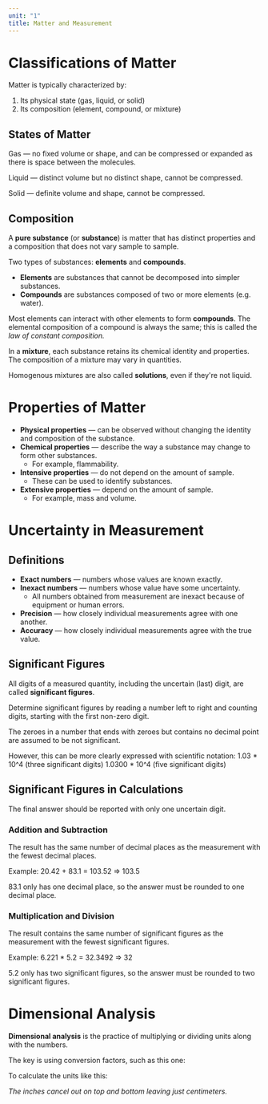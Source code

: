 ```yaml
---
unit: "1"
title: Matter and Measurement
---
```


# Classifications of Matter

Matter is typically characterized by: 

1. Its physical state (gas, liquid, or solid)
2. Its composition (element, compound, or mixture)

## States of Matter

Gas — no fixed volume or shape, and can be compressed or expanded as there is space between the molecules. 

Liquid — distinct volume but no distinct shape, cannot be compressed. 

Solid — definite volume and shape, cannot be compressed. 

## Composition

A **pure substance** (or **substance**) is matter that has distinct properties and a composition that does not vary sample to sample. 

Two types of substances: **elements** and **compounds**. 

- **Elements** are substances that cannot be decomposed into simpler substances.
- **Compounds** are substances composed of two or more elements (e.g. water).

Most elements can interact with other elements to form **compounds**. The elemental composition of a compound is always the same; this is called the *law of constant composition.* 

In a **mixture**, each substance retains its chemical identity and properties. The composition of a mixture may vary in quantities. 

Homogenous mixtures are also called **solutions**, even if they're not liquid. 

# Properties of Matter

- **Physical properties** — can be observed without changing the identity and composition of the substance.
- **Chemical properties** — describe the way a substance may change to form other substances.
    - For example, flammability.
- **Intensive properties** — do not depend on the amount of sample.
    - These can be used to identify substances.
- **Extensive properties** — depend on the amount of sample.
    - For example, mass and volume.

# Uncertainty in Measurement

## Definitions

- **Exact numbers** — numbers whose values are known exactly.
- **Inexact numbers** — numbers whose value have some uncertainty.
    - All numbers obtained from measurement are inexact because of equipment or human errors.
- **Precision** — how closely individual measurements agree with one another.
- **Accuracy** — how closely individual measurements agree with the true value.

## Significant Figures

All digits of a measured quantity, including the uncertain (last) digit, are called **significant figures**. 

Determine significant figures by reading a number left to right and counting digits, starting with the first non-zero digit. 

The zeroes in a number that ends with zeroes but contains no decimal point are assumed to be not significant. 

However, this can be more clearly expressed with scientific notation: 
1.03 \* 10^4 (three significant digits)
1.0300 \* 10^4 (five significant digits)

## Significant Figures in Calculations

<Callout>
    The final answer should be reported with only one uncertain digit. 
</Callout>

### Addition and Subtraction

The result has the same number of decimal places as the measurement with the fewest decimal places. 

Example: 20.42 + 83.1 = 103.52 ⇒ 103.5

83.1 only has one decimal place, so the answer must be rounded to one decimal place. 

### Multiplication and Division

The result contains the same number of significant figures as the measurement with the fewest significant figures. 

Example: 6.221 * 5.2 = 32.3492 ⇒ 32

5.2 only has two significant figures, so the answer must be rounded to two significant figures. 

# Dimensional Analysis

**Dimensional analysis** is the practice of multiplying or dividing units along with the numbers. 

The key is using conversion factors, such as this one: 

<Equation text="\frac{2.54 \, \text{cm}}{1 \, \text{in.}}" />

To calculate the units like this: 

<Equation text="(8.50 \, \text{in.}) * \frac{2.54 \, \text{cm}}{1 \, \text{in.}} = 21.6 \, \text{cm}" />

*The inches cancel out on top and bottom leaving just centimeters.*